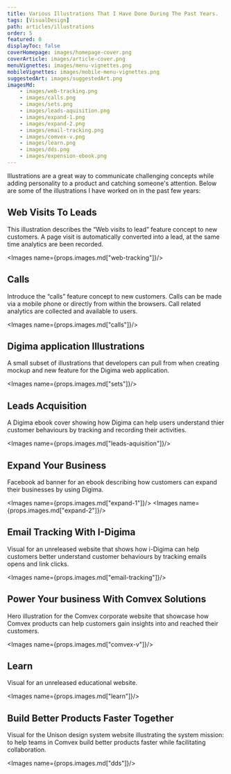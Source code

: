 ```yaml
---
title: Various Illustrations That I Have Done During The Past Years.
tags: [VisualDesign]
path: articles/illustrations
order: 5
featured: 0
displayToc: false
coverHomepage: images/homepage-cover.png
coverArticle: images/article-cover.png
menuVignettes: images/menu-vignettes.png
mobileVignettes: images/mobile-menu-vignettes.png
suggestedArt: images/suggestedArt.png
imagesMd: 
    - images/web-tracking.png
    - images/calls.png
    - images/sets.png
    - images/leads-aquisition.png
    - images/expand-1.png
    - images/expand-2.png
    - images/email-tracking.png
    - images/comvex-v.png
    - images/learn.png
    - images/dds.png
    - images/expension-ebook.png
---
```


<!-- Overview -->

<ArticleOverview>
    <Sunnary>
        Illustrations are a great way to communicate challenging concepts while adding personality to a product and catching someone's attention. Below are some of the illustrations I have worked on in the past few years:
    </Sunnary>  
</ArticleOverview>

<!-- Content -->

## Web Visits To Leads
<p>
This illustration describes the  “Web visits to lead” feature concept to new customers. A page visit is automatically converted into a lead, at the same time analytics are been recorded.
</p>

<Images name={props.images.md["web-tracking"]}/>


## Calls
<p>
Introduce the “calls” feature concept to new customers. Calls can be made via a mobile phone or directly from within the browsers. Call related analytics are collected and available to users.
</p>

<Images name={props.images.md["calls"]}/>


## Digima application Illustrations
<p>
A small subset of illustrations that developers can pull from when creating mockup and new feature for the Digima web application.
</p>

<Images name={props.images.md["sets"]}/>


## Leads Acquisition
<p>
A Digima ebook cover showing how Digima can help users understand thier customer behaviours by tracking and recording their activities.
</p>

<Images name={props.images.md["leads-aquisition"]}/>


## Expand Your Business
<p>
Facebook ad banner for an ebook describing how customers can expand their businesses by using Digima.
</p>

<Images name={props.images.md["expand-1"]}/>
<Images name={props.images.md["expand-2"]}/>


## Email Tracking With I-Digima
<p>
Visual for an unreleased website that shows how i-Digima can help customers better understand customer behaviours by tracking emails opens and link clicks.
</p>

<Images name={props.images.md["email-tracking"]}/>


## Power Your business With Comvex Solutions
<p>
Hero illustration for the Comvex corporate website that showcase how Comvex products can help customers gain insights into and reached their customers.
</p>

<Images name={props.images.md["comvex-v"]}/>


## Learn
<p>
Visual for an unreleased educational website.
</p>

<Images name={props.images.md["learn"]}/>


## Build Better Products Faster Together
<p>
Visual for the Unison design system website illustrating the system mission: to help teams in Comvex build better products faster while facilitating collaboration.
</p>

<Images name={props.images.md["dds"]}/>